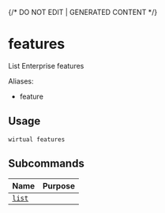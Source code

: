 {/* DO NOT EDIT | GENERATED CONTENT */}

# features

List Enterprise features

Aliases:

- feature

## Usage

```console
wirtual features
```

## Subcommands

| Name                                    | Purpose |
| --------------------------------------- | ------- |
| [<code>list</code>](./features_list.md) |         |
